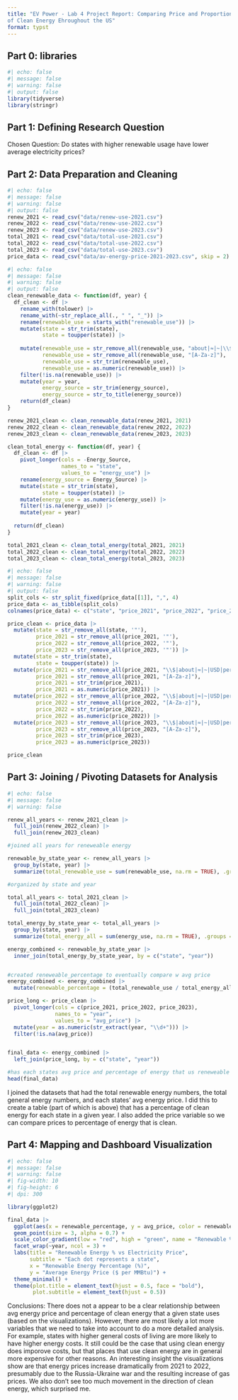 ```yaml
---
title: "EV Power - Lab 4 Project Report: Comparing Price and Proportion
of Clean Energy Ehroughout the US"
format: typst
---
```




## **Part 0: libraries**

```r
#| echo: false
#| message: false
#| warning: false
#| output: false
library(tidyverse)
library(stringr)
```

## **Part 1:** **Defining Research Question**

Chosen Question: Do states with higher renewable usage have lower average electricity prices?

## **Part 2: Data Preparation and Cleaning**

```r
#| echo: false
#| message: false
#| warning: false
#| output: false
renew_2021 <- read_csv("data/renew-use-2021.csv")
renew_2022 <- read_csv("data/renew-use-2022.csv")
renew_2023 <- read_csv("data/renew-use-2023.csv")
total_2021 <- read_csv("data/total-use-2021.csv")
total_2022 <- read_csv("data/total-use-2022.csv")
total_2023 <- read_csv("data/total-use-2023.csv")
price_data <- read_csv("data/av-energy-price-2021-2023.csv", skip = 2)
```



```r
#| echo: false
#| message: false
#| warning: false
#| output: false
clean_renewable_data <- function(df, year) {
  df_clean <- df |>
    rename_with(tolower) |>
    rename_with(~str_replace_all(., " ", "_")) |>
    rename(renewable_use = starts_with("renewable_use")) |>
    mutate(state = str_trim(state),
           state = toupper(state)) |>
    
    mutate(renewable_use = str_remove_all(renewable_use, "about|≈|~|\\$|USD|MMBtu|per|est|Btu|\\."),
           renewable_use = str_remove_all(renewable_use, "[A-Za-z]"),  
           renewable_use = str_trim(renewable_use),
           renewable_use = as.numeric(renewable_use)) |>
    filter(!is.na(renewable_use)) |>
    mutate(year = year,
           energy_source = str_trim(energy_source),
           energy_source = str_to_title(energy_source))
    return(df_clean)
}

renew_2021_clean <- clean_renewable_data(renew_2021, 2021)
renew_2022_clean <- clean_renewable_data(renew_2022, 2022)
renew_2023_clean <- clean_renewable_data(renew_2023, 2023)

clean_total_energy <- function(df, year) {
  df_clean <- df |>
    pivot_longer(cols = -Energy_Source, 
                 names_to = "state", 
                 values_to = "energy_use") |>
    rename(energy_source = Energy_Source) |>
    mutate(state = str_trim(state),
           state = toupper(state)) |>
    mutate(energy_use = as.numeric(energy_use)) |>
    filter(!is.na(energy_use)) |>
    mutate(year = year)
  
  return(df_clean)
}

total_2021_clean <- clean_total_energy(total_2021, 2021)
total_2022_clean <- clean_total_energy(total_2022, 2022)
total_2023_clean <- clean_total_energy(total_2023, 2023)

```



```r
#| echo: false
#| message: false
#| warning: false
#| output: false
split_cols <- str_split_fixed(price_data[[1]], ",", 4)
price_data <- as_tibble(split_cols)
colnames(price_data) <- c("state", "price_2021", "price_2022", "price_2023")

price_clean <- price_data |>
  mutate(state = str_remove_all(state, '"'),
         price_2021 = str_remove_all(price_2021, '"'),
         price_2022 = str_remove_all(price_2022, '"'),
         price_2023 = str_remove_all(price_2023, '"')) |>
  mutate(state = str_trim(state),
         state = toupper(state)) |>
  mutate(price_2021 = str_remove_all(price_2021, "\\$|about|≈|~|USD|per|MMBtu|est|Btu|\\."),
         price_2021 = str_remove_all(price_2021, "[A-Za-z]"),
         price_2021 = str_trim(price_2021),
         price_2021 = as.numeric(price_2021)) |>
  mutate(price_2022 = str_remove_all(price_2022, "\\$|about|≈|~|USD|per|MMBtu|est|Btu|\\."),
         price_2022 = str_remove_all(price_2022, "[A-Za-z]"),
         price_2022 = str_trim(price_2022),
         price_2022 = as.numeric(price_2022)) |>
  mutate(price_2023 = str_remove_all(price_2023, "\\$|about|≈|~|USD|per|MMBtu|est|Btu|\\."),
         price_2023 = str_remove_all(price_2023, "[A-Za-z]"),
         price_2023 = str_trim(price_2023),
         price_2023 = as.numeric(price_2023))

price_clean

```




## **Part 3: Joining / Pivoting Datasets for Analysis**


```r
#| echo: false
#| message: false
#| warning: false

renew_all_years <- renew_2021_clean |>
  full_join(renew_2022_clean) |>
  full_join(renew_2023_clean)

#joined all years for reneweable energy

renewable_by_state_year <- renew_all_years |>
  group_by(state, year) |>
  summarize(total_renewable_use = sum(renewable_use, na.rm = TRUE), .groups = "drop")

#organized by state and year

total_all_years <- total_2021_clean |>
  full_join(total_2022_clean) |>
  full_join(total_2023_clean)

total_energy_by_state_year <- total_all_years |>
  group_by(state, year) |>
  summarize(total_energy_all = sum(energy_use, na.rm = TRUE), .groups = "drop")

energy_combined <- renewable_by_state_year |>
  inner_join(total_energy_by_state_year, by = c("state", "year"))


#created reneweable_percentage to eventually compare w avg price
energy_combined <- energy_combined |>
  mutate(renewable_percentage = (total_renewable_use / total_energy_all) * 100)

price_long <- price_clean |>
  pivot_longer(cols = c(price_2021, price_2022, price_2023),
               names_to = "year",
               values_to = "avg_price") |>
  mutate(year = as.numeric(str_extract(year, "\\d+"))) |>
  filter(!is.na(avg_price))


final_data <- energy_combined |>
  left_join(price_long, by = c("state", "year"))

#has each states avg price and percentage of energy that us reneweable
head(final_data)

```

I joined the datasets that had the total renewable energy numbers, the total general energy numbers, and each states' avg energy price. I did this to create a table (part of which is above) that has a percentage of clean energy for each state in a given year. I also added the price variable so we can compare prices to percentage of energy that is clean. 


## **Part 4: Mapping and Dashboard Visualization**


```r
#| echo: false
#| message: false
#| warning: false
#| fig-width: 10
#| fig-height: 6
#| dpi: 300

library(ggplot2)

final_data |>
  ggplot(aes(x = renewable_percentage, y = avg_price, color = renewable_percentage)) +
  geom_point(size = 3, alpha = 0.7) +
  scale_color_gradient(low = "red", high = "green", name = "Renewable %") +
  facet_wrap(~year, ncol = 3) +
  labs(title = "Renewable Energy % vs Electricity Price",
       subtitle = "Each dot represents a state",
       x = "Renewable Energy Percentage (%)",
       y = "Average Energy Price ($ per MMBtu)") +
  theme_minimal() +
  theme(plot.title = element_text(hjust = 0.5, face = "bold"),
        plot.subtitle = element_text(hjust = 0.5))
```

Conclusions: There does not a appear to be a clear relationship between avg energy price and percentage of clean energy that a given state uses (based on the visualizations). However, there are most likely a lot more variables that we need to take into account to do a more detailed analysis. For example, states with higher general costs of living are more likely to have higher energy costs. It still could be the case that using clean energy does imporove costs, but that places that use clean energy are in general more expensive for other reasons. An interesting insight the visualizations show are that energy prices increase dramatically from 2021 to 2022, presumably due to the Russia-Ukraine war and the resulting increase of gas prices. We also don't see too much movement in the direction of clean energy, which surprised me. 

